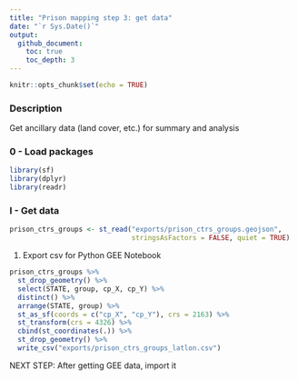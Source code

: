 ```yaml
---
title: "Prison mapping step 3: get data"
date: "`r Sys.Date()`"
output:
  github_document:
    toc: true
    toc_depth: 3
---
```


```r
knitr::opts_chunk$set(echo = TRUE)
```

### Description

Get ancillary data (land cover, etc.) for summary and analysis

### 0 - Load packages


```r

library(sf)
library(dplyr)
library(readr)

```


### I - Get data

```r

prison_ctrs_groups <- st_read("exports/prison_ctrs_groups.geojson", 
                              stringsAsFactors = FALSE, quiet = TRUE)

```


1. Export csv for Python GEE Notebook

```r

prison_ctrs_groups %>% 
  st_drop_geometry() %>% 
  select(STATE, group, cp_X, cp_Y) %>% 
  distinct() %>% 
  arrange(STATE, group) %>% 
  st_as_sf(coords = c("cp_X", "cp_Y"), crs = 2163) %>% 
  st_transform(crs = 4326) %>% 
  cbind(st_coordinates(.)) %>% 
  st_drop_geometry() %>% 
  write_csv("exports/prison_ctrs_groups_latlon.csv")

```


NEXT STEP: After getting GEE data, import it





